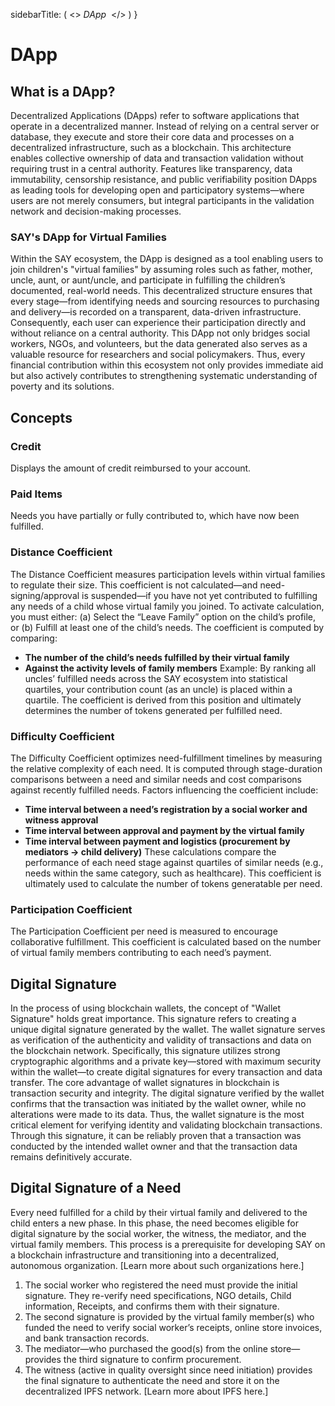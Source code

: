 
  sidebarTitle: (
    <>
      <i>DApp</i>&nbsp;
    </>
  )
}

<div style={{direction: 'ltr', textAlign: 'justify'}}>


# DApp

## What is a DApp?
Decentralized Applications (DApps) refer to software applications that operate in a decentralized manner. Instead of relying on a central server or database, they execute and store their core data and processes on a decentralized infrastructure, such as a blockchain. This architecture enables collective ownership of data and transaction validation without requiring trust in a central authority. Features like transparency, data immutability, censorship resistance, and public verifiability position DApps as leading tools for developing open and participatory systems—where users are not merely consumers, but integral participants in the validation network and decision-making processes.
### SAY's DApp for Virtual Families
Within the SAY ecosystem, the DApp is designed as a tool enabling users to join children's "virtual families" by assuming roles such as father, mother, uncle, aunt, or aunt/uncle, and participate in fulfilling the children’s documented, real-world needs. This decentralized structure ensures that every stage—from identifying needs and sourcing resources to purchasing and delivery—is recorded on a transparent, data-driven infrastructure. Consequently, each user can experience their participation directly and without reliance on a central authority.
This DApp not only bridges social workers, NGOs, and volunteers, but the data generated also serves as a valuable resource for researchers and social policymakers. Thus, every financial contribution within this ecosystem not only provides immediate aid but also actively contributes to strengthening systematic understanding of poverty and its solutions.





## Concepts 
### Credit
Displays the amount of credit reimbursed to your account.
### Paid Items
Needs you have partially or fully contributed to, which have now been fulfilled.
### Distance Coefficient
The Distance Coefficient measures participation levels within virtual families to regulate their size. This coefficient is not calculated—and need-signing/approval is suspended—if you have not yet contributed to fulfilling any needs of a child whose virtual family you joined. To activate calculation, you must either:
(a) Select the “Leave Family” option on the child’s profile, or
(b) Fulfill at least one of the child’s needs.
The coefficient is computed by comparing:
- **The number of the child’s needs fulfilled by their virtual family**
- **Against the activity levels of family members**
Example: By ranking all uncles’ fulfilled needs across the SAY ecosystem into statistical quartiles, your contribution count (as an uncle) is placed within a quartile. The coefficient is derived from this position and ultimately determines the number of tokens generated per fulfilled need.

### Difficulty Coefficient
The Difficulty Coefficient optimizes need-fulfillment timelines by measuring the relative complexity of each need. It is computed through stage-duration comparisons between a need and similar needs and cost comparisons against recently fulfilled needs.
Factors influencing the coefficient include:
- **Time interval between a need’s registration by a social worker and witness approval**
- **Time interval between approval and payment by the virtual family**
- **Time interval between payment and logistics (procurement by mediators → child delivery)**
These calculations compare the performance of each need stage against quartiles of similar needs (e.g., needs within the same category, such as healthcare). This coefficient is ultimately used to calculate the number of tokens generatable per need.

### Participation Coefficient
The Participation Coefficient per need is measured to encourage collaborative fulfillment. This coefficient is calculated based on the number of virtual family members contributing to each need’s payment.


## Digital Signature

In the process of using blockchain wallets, the concept of "Wallet Signature" holds great importance. This signature refers to creating a unique digital signature generated by the wallet. The wallet signature serves as verification of the authenticity and validity of transactions and data on the blockchain network.
Specifically, this signature utilizes strong cryptographic algorithms and a private key—stored with maximum security within the wallet—to create digital signatures for every transaction and data transfer.
The core advantage of wallet signatures in blockchain is transaction security and integrity. The digital signature verified by the wallet confirms that the transaction was initiated by the wallet owner, while no alterations were made to its data.
Thus, the wallet signature is the most critical element for verifying identity and validating blockchain transactions. Through this signature, it can be reliably proven that a transaction was conducted by the intended wallet owner and that the transaction data remains definitively accurate.

## Digital Signature of a Need
Every need fulfilled for a child by their virtual family and delivered to the child enters a new phase. In this phase, the need becomes eligible for digital signature by the social worker, the witness, the mediator, and the virtual family members. 
This process is a prerequisite for developing SAY on a blockchain infrastructure and transitioning into a decentralized, autonomous organization. [Learn more about such organizations here.]
1.	The social worker who registered the need must provide the initial signature. They re-verify need specifications, NGO details, Child information, Receipts, and confirms them with their signature.
2.	The second signature is provided by the virtual family member(s) who funded the need to verify social worker’s receipts, online store invoices, and bank transaction records.
3.	The mediator—who purchased the good(s) from the online store—provides the third signature to confirm procurement.
4.	The witness (active in quality oversight since need initiation) provides the final signature to authenticate the need and store it on the decentralized IPFS network. [Learn more about IPFS here.]

</div> 
